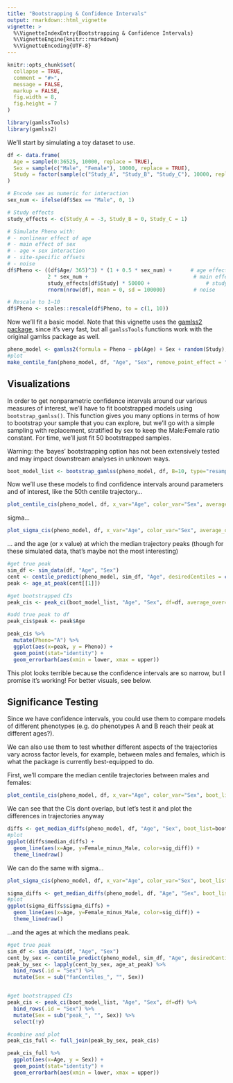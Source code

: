 ```yaml
---
title: "Bootstrapping & Confidence Intervals"
output: rmarkdown::html_vignette
vignette: >
  %\VignetteIndexEntry{Bootstrapping & Confidence Intervals}
  %\VignetteEngine{knitr::rmarkdown}
  %\VignetteEncoding{UTF-8}
---
```


```r
knitr::opts_chunk$set(
  collapse = TRUE,
  comment = "#>",
  message = FALSE,
  markup = FALSE,
  fig.width = 8, 
  fig.height = 7
)
```

```r
library(gamlssTools)
library(gamlss2)
```

We'll start by simulating a toy dataset to use.

```r
df <- data.frame(
  Age = sample(0:36525, 10000, replace = TRUE),
  Sex = sample(c("Male", "Female"), 10000, replace = TRUE),
  Study = factor(sample(c("Study_A", "Study_B", "Study_C"), 10000, replace = TRUE))
)

# Encode sex as numeric for interaction
sex_num <- ifelse(df$Sex == "Male", 0, 1)

# Study effects
study_effects <- c(Study_A = -3, Study_B = 0, Study_C = 1)

# Simulate Pheno with:
# - nonlinear effect of age
# - main effect of sex
# - age × sex interaction
# - site-specific offsets
# - noise
df$Pheno <- ((df$Age/ 365)^3) * (1 + 0.5 * sex_num) +      # age effect + interaction with sex
             2 * sex_num +                                  # main effect of sex
             study_effects[df$Study] * 50000 +                  # study/site effect
             rnorm(nrow(df), mean = 0, sd = 100000)         # noise

# Rescale to 1–10
df$Pheno <- scales::rescale(df$Pheno, to = c(1, 10))
```

Now we'll fit a basic model. Note that this vignette uses the [gamlss2 package](https://github.com/gamlss-dev/gamlss2), since it's very fast, but all `gamlssTools` functions work with the original gamlss package as well.

```r
pheno_model <- gamlss2(formula = Pheno ~ pb(Age) + Sex + random(Study), sigma.formula= ~ pb(Age) + Sex, data = df, family=BCCG)
#plot
make_centile_fan(pheno_model, df, "Age", "Sex", remove_point_effect = "Study")
```

## Visualizations

In order to get nonparametric confidence intervals around our various measures of interest, we'll have to fit bootstrapped models using `bootstrap_gamlss()`.
This function gives you many options in terms of how to bootstrap your sample that you can explore, but we'll go with a simple sampling with replacement, stratified by sex to keep the Male:Female ratio constant. For time, we'll just fit 50 bootstrapped samples.

Warning: the 'bayes' bootstrapping option has not been extensively tested and may impact downstream analyses in unknown ways. 

```r
boot_model_list <- bootstrap_gamlss(pheno_model, df, B=10, type="resample", stratify=TRUE, group_var = "Sex")
```

Now we'll use these models to find confidence intervals around parameters and of interest, like the 50th centile trajectory...

```r
plot_centile_cis(pheno_model, df, x_var="Age", color_var="Sex", average_over=TRUE, boot_list=boot_model_list)
```

sigma...

```r
plot_sigma_cis(pheno_model, df, x_var="Age", color_var="Sex", average_over=TRUE, boot_list=boot_model_list)
```

... and the age (or x value) at which the median trajectory peaks (though for these simulated data, that's maybe not the most interesting)

```r
#get true peak
sim_df <- sim_data(df, "Age", "Sex")
cent <- centile_predict(pheno_model, sim_df, "Age", desiredCentiles = c(0.5), average_over = TRUE)
peak <- age_at_peak(cent[[1]])

#get bootstrapped CIs
peak_cis <- peak_ci(boot_model_list, "Age", "Sex", df=df, average_over=TRUE)[[1]]

#add true peak to df
peak_cis$peak <- peak$Age

peak_cis %>%
  mutate(Pheno="A") %>%
  ggplot(aes(x=peak, y = Pheno)) +
  geom_point(stat="identity") +
  geom_errorbarh(aes(xmin = lower, xmax = upper)) 
```

This plot looks terrible because the confidence intervals are so narrow, but I promise it's working! For better visuals, see below.

## Significance Testing
Since we have confidence intervals, you could use them to compare models of different phenotypes (e.g. do phenotypes A and B reach their peak at different ages?).

We can also use them to test whether different aspects of the trajectories vary across factor levels, for example, between males and females, which is what the package is currently best-equipped to do.

First, we'll compare the median centile trajectories between males and females:

```r
plot_centile_cis(pheno_model, df, x_var="Age", color_var="Sex", boot_list=boot_model_list)
```

We can see that the CIs dont overlap, but let's test it and plot the differences in trajectories anyway

```r
diffs <- get_median_diffs(pheno_model, df, "Age", "Sex", boot_list=boot_model_list)
#plot
ggplot(diffs$median_diffs) +
  geom_line(aes(x=Age, y=Female_minus_Male, color=sig_diff)) +
  theme_linedraw()
```

We can do the same with sigma... 

```r
plot_sigma_cis(pheno_model, df, x_var="Age", color_var="Sex", boot_list=boot_model_list)

sigma_diffs <- get_median_diffs(pheno_model, df, "Age", "Sex", boot_list=boot_model_list, moment="sigma")
#plot
ggplot(sigma_diffs$sigma_diffs) +
  geom_line(aes(x=Age, y=Female_minus_Male, color=sig_diff)) +
  theme_linedraw()
```

...and the ages at which the medians peak.

```r
#get true peak
sim_df <- sim_data(df, "Age", "Sex")
cent_by_sex <- centile_predict(pheno_model, sim_df, "Age", desiredCentiles = c(0.5))
peak_by_sex <- lapply(cent_by_sex, age_at_peak) %>%
  bind_rows(.id = "Sex") %>%
  mutate(Sex = sub("fanCentiles_", "", Sex))


#get bootstrapped CIs
peak_cis <- peak_ci(boot_model_list, "Age", "Sex", df=df) %>%
  bind_rows(.id = "Sex") %>%
  mutate(Sex = sub("peak_", "", Sex)) %>%
  select(!y)

#combine and plot
peak_cis_full <- full_join(peak_by_sex, peak_cis)

peak_cis_full %>%
  ggplot(aes(x=Age, y = Sex)) +
  geom_point(stat="identity") +
  geom_errorbarh(aes(xmin = lower, xmax = upper)) 
```